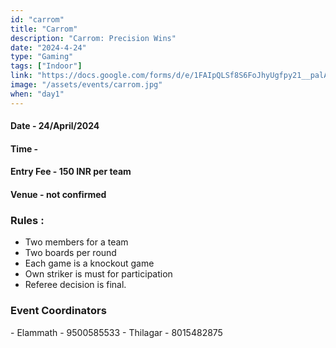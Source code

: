 ```yaml
---
id: "carrom"
title: "Carrom"
description: "Carrom: Precision Wins"
date: "2024-4-24"
type: "Gaming" 
tags: ["Indoor"]
link: "https://docs.google.com/forms/d/e/1FAIpQLSf8S6FoJhyUgfpy21__palAmQj_chtvw1ZcggNPU4ie8Syu-Q/viewform?usp=sf_link"
image: "/assets/events/carrom.jpg"
when: "day1"
---
```


<h4>Date - 24/April/2024</h4>
<h4>Time - </h4>
<h4>Entry Fee - 150 INR per team</h4>
<h4>Venue - not confirmed</h4>
<h3>Rules :</h3>

- Two members for a team
- Two boards per round
- Each game is a knockout game
- Own striker is must for participation
- Referee decision is final.



<h3>Event Coordinators</h3>
- Elammath - 9500585533
- Thilagar - 8015482875